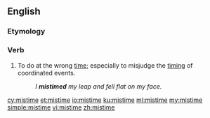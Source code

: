 ==English==

===Etymology===
{{prefix|mis|time|lang=en}}

===Verb===
{{en-verb|mistimes|mistiming|mistimed}}

#To do at the wrong [[time]]; especially to misjudge the [[timing]] of coordinated events.
#:''I '''mistimed''' my leap and fell flat on my face.''

[[cy:mistime]]
[[et:mistime]]
[[io:mistime]]
[[ku:mistime]]
[[ml:mistime]]
[[my:mistime]]
[[simple:mistime]]
[[vi:mistime]]
[[zh:mistime]]